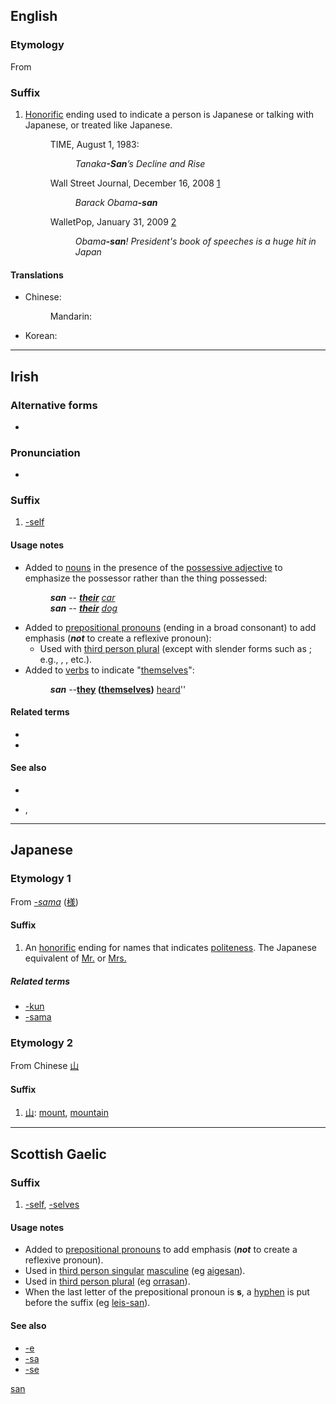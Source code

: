 {{also|Appendix:Variations of "san"}}
==English==

===Etymology===
From {{etyl|ja|en}} {{term|さん||tr=san|lang=ja}}
{{rft}}

===Suffix===
{{infl|en|suffix|sort=san}}

# [[honorific|Honorific]] ending used to indicate a person is Japanese or talking with Japanese, or treated like Japanese.
#: TIME, August 1, 1983:
#:: ''Tanaka'''-San'''’s Decline and Rise''
#: Wall Street Journal, December 16, 2008 [http://online.wsj.com/article/SB122938932478509075.html]
#:: ''Barack Obama'''-san'''''
#: WalletPop, January 31, 2009 [http://www.walletpop.com/blog/2009/01/31/obama-san-presidents-book-of-speeches-is-a-huge-hit-in-japan/]
#:: ''Obama'''-san'''! President's book of speeches is a huge hit in Japan''

====Translations====
{{trans-top|Japanese honorific ending}}
* Chinese:
*: Mandarin: {{t-|cmn|桑|tr=sāng|sc=Hani}}
{{trans-mid}}
* Korean: {{t-|ko|상|tr=sang|sc=Hang}}
{{trans-bottom}}

----

==Irish==

===Alternative forms===
* {{l|ga|-sean}} {{i|slender form}}

===Pronunciation===
* {{IPA|[sˠən̪ˠ]|lang=ga}}

===Suffix===
{{infl|ga|suffix}}

# [[-self]] {{i|emphatic}}

====Usage notes====
* Added to [[noun|nouns]] in the presence of the [[possessive adjective]] to emphasize the possessor rather than the thing possessed:
*: ''{{l|ga|a}} {{l|ga|carr|gcarr}}'''san''''' -- '''''[[their]]''' [[car]]''
*: ''{{l|ga|a}} {{l|ga|madra|madra}}'''san''''' -- '''''[[their]]''' [[dog]]''
* Added to [[prepositional pronoun|prepositional pronouns]] (ending in a broad consonant) to add emphasis ('''''not''''' to create a reflexive pronoun):
** Used with [[third person plural]] (except with slender forms such as {{l|ga|dóibh}}; e.g., {{l|ga|acusan}}, {{l|ga|orthusan}}, etc.).
* Added to [[verb|verbs]] to indicate "[[themselves]]":
*: ''{{l|ga|clois|chualadar}}'''san''' -- '''''[[they]] ([[themselves]])''' [[hear|heard]]'' {{context|Munster Irish only|lang=ga}}

====Related terms====
* {{l|ga|-na}}
* {{l|ga|-sa}}

====See also====
* {{l|ga|féin}}
* {{l|ga|iadsan}}, {{l|ga|siadsan}}

----

==Japanese==

===Etymology 1===
From ''[[-sama]]'' ([[様#Japanese|様]])

====Suffix====
{{ja-pos|r|suffix|hira=さん}}

# An [[honorific]] ending for names that indicates [[politeness]]. The Japanese equivalent of [[Mr.]] or [[Mrs.]]

=====Related terms=====
* [[-kun]]
* [[-sama]]

===Etymology 2===
From Chinese [[山]]

====Suffix====
{{infl|ja|suffix}}{{ja-attention|needs inflection template}}

# [[山]]: [[mount]], [[mountain]]

[[Category:Japanese suffixes|san]]

----

==Scottish Gaelic==

===Suffix===
{{infl|gd|suffix}}

# [[-self]], [[-selves]] {{i|emphatic}}

====Usage notes====
* Added to [[prepositional pronoun]]s to add emphasis ('''''not''''' to create a reflexive pronoun).
* Used in [[third person singular]] [[masculine]] (eg [[aigesan]]).
* Used in [[third person plural]] (eg [[orrasan]]).
* When the last letter of the prepositional pronoun is '''s''', a [[hyphen]] is put before the suffix (eg [[leis-san]]).

====See also====
* [[-e#Scottish Gaelic|-e]]
* [[-sa#Scottish Gaelic|-sa]]
* [[-se#Scottish Gaelic|-se]]
